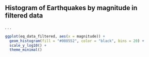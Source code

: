 ## Histogram of Earthquakes by magnitude in filtered data

. . .

```r

ggplot(eq_data_filtered, aes(x = magnitude)) +
  geom_histogram(fill = "#008552", color = "black", bins = 20) +
  scale_y_log10() +
  theme_minimal()

```